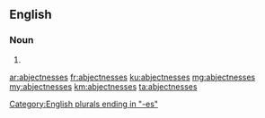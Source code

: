 ==English==

===Noun===
{{head|en|plural}}

# {{plural of|abjectness|lang=en|nocat=1}}

[[Category:English plurals ending in "-es"]]

[[ar:abjectnesses]]
[[fr:abjectnesses]]
[[ku:abjectnesses]]
[[mg:abjectnesses]]
[[my:abjectnesses]]
[[km:abjectnesses]]
[[ta:abjectnesses]]